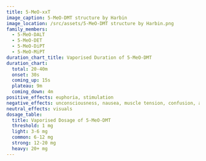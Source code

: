 ---
title: 5-MeO-xxT
image_caption: 5-MeO-DMT structure by Harbin
image_location: /src/assets/5-MeO-DMT structure by Harbin.png
family_members:
  - 5-MeO-DALT
  - 5-MeO-DET
  - 5-MeO-DiPT
  - 5-MeO-MiPT
duration_chart_title: Vaporised Duration of 5-MeO-DMT
duration_chart:
  total: 20-40m
  onset: 30s
  coming_up: 15s
  plateau: 9m
  coming_down: 4m
positive_effects: euphoria, stimulation
negative_effects: unconsciousness, nausea, muscle tension, confusion, anxiety
neutral_effects: visuals
dosage_table:
  title: Vaporised Dosage of 5-MeO-DMT
  threshold: 1 mg
  light: 3-6 mg
  common: 6-12 mg
  strong: 12-20 mg
  heavy: 20+ mg
---

